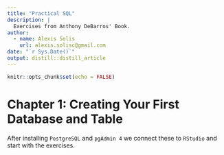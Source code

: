 ```yaml
---
title: "Practical SQL"
description: |
  Exercises from Anthony DeBarros' Book.
author:
  - name: Alexis Solis
    url: alexis.solisc@gmail.com
date: "`r Sys.Date()`"
output: distill::distill_article
---
```


```r
knitr::opts_chunk$set(echo = FALSE)
```

# Chapter 1: Creating Your First Database and Table

After installing `PostgreSQL` and `pgAdmin 4` we connect these to `RStudio` and start with the exercises.


```r

```





